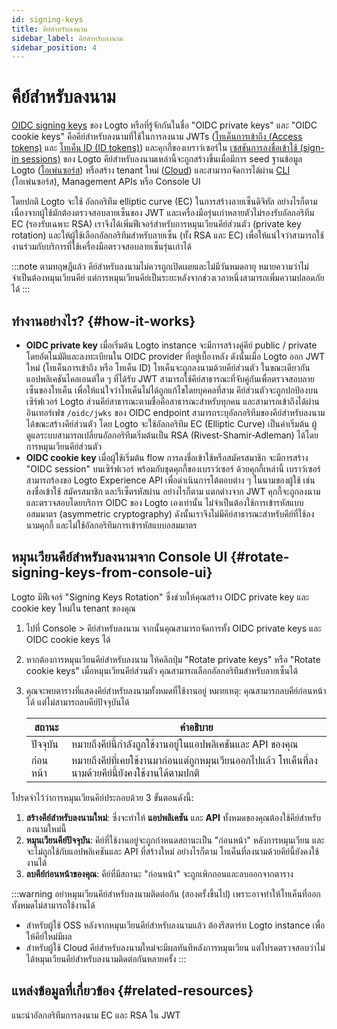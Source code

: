 ```yaml
---
id: signing-keys
title: คีย์สำหรับลงนาม
sidebar_label: คีย์สำหรับลงนาม
sidebar_position: 4
---
```


# คีย์สำหรับลงนาม

[OIDC signing keys](https://auth.wiki/signing-key) ของ Logto หรือที่รู้จักกันในชื่อ "OIDC private keys" และ "OIDC cookie keys" คือคีย์สำหรับลงนามที่ใช้ในการลงนาม JWTs ([โทเค็นการเข้าถึง (Access tokens)](https://auth.wiki/access-token) และ [โทเค็น ID (ID tokens)](https://auth.wiki/id-token)) และคุกกี้ของเบราว์เซอร์ใน [เซสชันการลงชื่อเข้าใช้ (sign-in sessions)](/end-user-flows/sign-out#sign-in-session) ของ Logto คีย์สำหรับลงนามเหล่านี้จะถูกสร้างขึ้นเมื่อมีการ seed ฐานข้อมูล Logto ([โอเพ่นซอร์ส](/logto-oss)) หรือสร้าง tenant ใหม่ ([Cloud](/logto-cloud)) และสามารถจัดการได้ผ่าน [CLI](/logto-oss/using-cli) (โอเพ่นซอร์ส), Management APIs หรือ Console UI

โดยปกติ Logto จะใช้ อัลกอริทึม elliptic curve (EC) ในการสร้างลายเซ็นดิจิทัล อย่างไรก็ตาม เนื่องจากผู้ใช้มักต้องตรวจสอบลายเซ็นของ JWT และเครื่องมือรุ่นเก่าหลายตัวไม่รองรับอัลกอริทึม EC (รองรับเฉพาะ RSA) เราจึงได้เพิ่มฟีเจอร์สำหรับการหมุนเวียนคีย์ส่วนตัว (private key rotation) และให้ผู้ใช้เลือกอัลกอริทึมสำหรับลายเซ็น (ทั้ง RSA และ EC) เพื่อให้แน่ใจว่าสามารถใช้งานร่วมกับบริการที่ใช้เครื่องมือตรวจสอบลายเซ็นรุ่นเก่าได้

:::note
ตามทฤษฎีแล้ว คีย์สำหรับลงนามไม่ควรถูกเปิดเผยและไม่มีวันหมดอายุ หมายความว่าไม่จำเป็นต้องหมุนเวียนคีย์ แต่การหมุนเวียนคีย์เป็นระยะหลังจากช่วงเวลาหนึ่งสามารถเพิ่มความปลอดภัยได้
:::

## ทำงานอย่างไร? \{#how-it-works}

- **OIDC private key**
  เมื่อเริ่มต้น Logto instance จะมีการสร้างคู่คีย์ public / private โดยอัตโนมัติและลงทะเบียนใน OIDC provider ที่อยู่เบื้องหลัง ดังนั้นเมื่อ Logto ออก JWT ใหม่ (โทเค็นการเข้าถึง หรือ โทเค็น ID) โทเค็นจะถูกลงนามด้วยคีย์ส่วนตัว ในขณะเดียวกัน แอปพลิเคชันไคลเอนต์ใด ๆ ที่ได้รับ JWT สามารถใช้คีย์สาธารณะที่จับคู่กันเพื่อตรวจสอบลายเซ็นของโทเค็น เพื่อให้แน่ใจว่าโทเค็นไม่ได้ถูกแก้ไขโดยบุคคลที่สาม คีย์ส่วนตัวจะถูกปกป้องบนเซิร์ฟเวอร์ Logto ส่วนคีย์สาธารณะตามชื่อคือสาธารณะสำหรับทุกคน และสามารถเข้าถึงได้ผ่านอินเทอร์เฟซ `/oidc/jwks` ของ OIDC endpoint สามารถระบุอัลกอริทึมของคีย์สำหรับลงนามได้ขณะสร้างคีย์ส่วนตัว โดย Logto จะใช้อัลกอริทึม EC (Elliptic Curve) เป็นค่าเริ่มต้น ผู้ดูแลระบบสามารถเปลี่ยนอัลกอริทึมเริ่มต้นเป็น RSA (Rivest-Shamir-Adleman) ได้โดยการหมุนเวียนคีย์ส่วนตัว
- **OIDC cookie key**
  เมื่อผู้ใช้เริ่มต้น flow การลงชื่อเข้าใช้หรือสมัครสมาชิก จะมีการสร้าง "OIDC session" บนเซิร์ฟเวอร์ พร้อมกับชุดคุกกี้ของเบราว์เซอร์ ด้วยคุกกี้เหล่านี้ เบราว์เซอร์สามารถร้องขอ Logto Experience API เพื่อดำเนินการโต้ตอบต่าง ๆ ในนามของผู้ใช้ เช่น ลงชื่อเข้าใช้ สมัครสมาชิก และรีเซ็ตรหัสผ่าน อย่างไรก็ตาม แตกต่างจาก JWT คุกกี้จะถูกลงนามและตรวจสอบโดยบริการ OIDC ของ Logto เองเท่านั้น ไม่จำเป็นต้องใช้การเข้ารหัสแบบอสมมาตร (asymmetric cryptography) ดังนั้นเราจึงไม่มีคีย์สาธารณะสำหรับคีย์ที่ใช้ลงนามคุกกี้ และไม่ใช้อัลกอริทึมการเข้ารหัสแบบอสมมาตร

## หมุนเวียนคีย์สำหรับลงนามจาก Console UI \{#rotate-signing-keys-from-console-ui}

Logto มีฟีเจอร์ "Signing Keys Rotation" ซึ่งช่วยให้คุณสร้าง OIDC private key และ cookie key ใหม่ใน tenant ของคุณ

1. ไปที่ <CloudLink to="/signing-keys">Console > คีย์สำหรับลงนาม</CloudLink> จากนั้นคุณสามารถจัดการทั้ง OIDC private keys และ OIDC cookie keys ได้
2. หากต้องการหมุนเวียนคีย์สำหรับลงนาม ให้คลิกปุ่ม "Rotate private keys" หรือ "Rotate cookie keys" เมื่อหมุนเวียนคีย์ส่วนตัว คุณสามารถเลือกอัลกอริทึมสำหรับลายเซ็นได้
3. คุณจะพบตารางที่แสดงคีย์สำหรับลงนามทั้งหมดที่ใช้งานอยู่ หมายเหตุ: คุณสามารถลบคีย์ก่อนหน้าได้ แต่ไม่สามารถลบคีย์ปัจจุบันได้

   | สถานะ    | คำอธิบาย                                                                                             |
   | -------- | ---------------------------------------------------------------------------------------------------- |
   | ปัจจุบัน | หมายถึงคีย์นี้กำลังถูกใช้งานอยู่ในแอปพลิเคชันและ API ของคุณ                                          |
   | ก่อนหน้า | หมายถึงคีย์ที่เคยใช้งานมาก่อนแต่ถูกหมุนเวียนออกไปแล้ว โทเค็นที่ลงนามด้วยคีย์นี้ยังคงใช้งานได้ตามปกติ |

โปรดจำไว้ว่าการหมุนเวียนคีย์ประกอบด้วย 3 ขั้นตอนดังนี้:

1. **สร้างคีย์สำหรับลงนามใหม่**: ซึ่งจะทำให้ **แอปพลิเคชัน** และ **API** ทั้งหมดของคุณต้องใช้คีย์สำหรับลงนามใหม่นี้
2. **หมุนเวียนคีย์ปัจจุบัน**: คีย์ที่ใช้งานอยู่จะถูกกำหนดสถานะเป็น "ก่อนหน้า" หลังการหมุนเวียน และจะไม่ถูกใช้กับแอปพลิเคชันและ API ที่สร้างใหม่ อย่างไรก็ตาม โทเค็นที่ลงนามด้วยคีย์นี้ยังคงใช้งานได้
3. **ลบคีย์ก่อนหน้าของคุณ**: คีย์ที่มีสถานะ "ก่อนหน้า" จะถูกเพิกถอนและลบออกจากตาราง

:::warning
อย่าหมุนเวียนคีย์สำหรับลงนามติดต่อกัน (สองครั้งขึ้นไป) เพราะอาจทำให้โทเค็นที่ออกทั้งหมดไม่สามารถใช้งานได้

- สำหรับผู้ใช้ OSS หลังจากหมุนเวียนคีย์สำหรับลงนามแล้ว ต้องรีสตาร์ท Logto instance เพื่อให้คีย์ใหม่มีผล
- สำหรับผู้ใช้ Cloud คีย์สำหรับลงนามใหม่จะมีผลทันทีหลังการหมุนเวียน แต่โปรดตรวจสอบว่าไม่ได้หมุนเวียนคีย์สำหรับลงนามติดต่อกันหลายครั้ง
  :::

## แหล่งข้อมูลที่เกี่ยวข้อง \{#related-resources}

<Url href="hhttps://blog.logto.io/introduction-to-ec-and-rsa-signing-algorithms-in-jwt">
  แนะนำอัลกอริทึมการลงนาม EC และ RSA ใน JWT
</Url>
